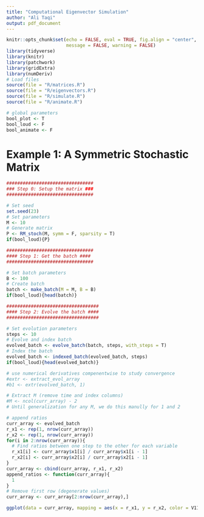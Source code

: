 ```yaml
---
title: "Computational Eigenvector Simulation"
author: "Ali Taqi"
output: pdf_document
---
```


```r
knitr::opts_chunk$set(echo = FALSE, eval = TRUE, fig.align = "center", 
                      message = FALSE, warning = FALSE)
library(tidyverse)
library(knitr)
library(patchwork)
library(gridExtra)
library(numDeriv)
# Load files
source(file = "R/matrices.R")
source(file = "R/eigenvectors.R")
source(file = "R/simulate.R")
source(file = "R/animate.R")
```

```r
# global parameters
bool_plot <- T
bool_loud <- F
bool_animate <- F
```

# Example 1: A Symmetric Stochastic Matrix

```r

################################
### Step 0: Setup the matrix ###
################################

# Set seed
set.seed(23)
# Set parameters
M <- 10
# Generate matrix
P <- RM_stoch(M, symm = F, sparsity = T)
if(bool_loud){P}

################################
#### Step 1: Get the batch ####
################################

# Set batch parameters
B <- 100
# Create batch
batch <- make_batch(M = M, B = B)
if(bool_loud){head(batch)}

##################################
#### Step 2: Evolve the batch ####
##################################

# Set evolution parameters
steps <- 10
# Evolve and index batch
evolved_batch <- evolve_batch(batch, steps, with_steps = T)
# Index the batch 
evolved_batch <- indexed_batch(evolved_batch, steps)
if(bool_loud){head(evolved_batch)}

# use numerical derivatives compenentwise to study convergence
#extr <- extract_evol_array
#b1 <- extr(evolved_batch, 1)

# Extract M (remove time and index columns)
#M <- ncol(curr_array) - 2
# Until generalization for any M, we do this manully for 1 and 2

# append ratios
curr_array <- evolved_batch
r_x1 <- rep(1, nrow(curr_array))
r_x2 <- rep(1, nrow(curr_array))
for(i in 2:nrow(curr_array)){
  # Find ratios between one step to the other for each variable
  r_x1[i] <- curr_array$x1[i] / curr_array$x1[i - 1]
  r_x2[i] <- curr_array$x2[i] / curr_array$x2[i - 1]
}
curr_array <- cbind(curr_array, r_x1, r_x2)
append_ratios <- function(curr_array){
  1
}
# Remove first row (degenerate values)
curr_array <- curr_array[2:nrow(curr_array),]
```

```r
ggplot(data = curr_array, mapping = aes(x = r_x1, y = r_x2, color = V11)) + geom_point()
```

